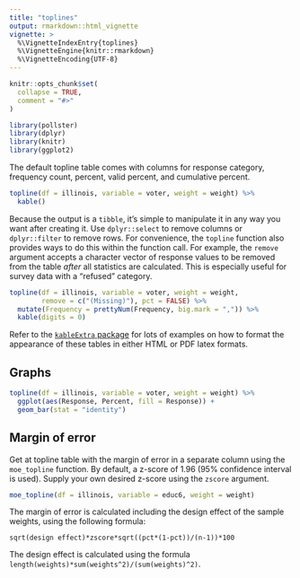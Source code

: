 ```yaml
---
title: "toplines"
output: rmarkdown::html_vignette
vignette: >
  %\VignetteIndexEntry{toplines}
  %\VignetteEngine{knitr::rmarkdown}
  %\VignetteEncoding{UTF-8}
---
```


```r
knitr::opts_chunk$set(
  collapse = TRUE,
  comment = "#>"
)
```

```r
library(pollster)
library(dplyr)
library(knitr)
library(ggplot2)
```

The default topline table comes with columns for response category, frequency count, percent, valid percent, and cumulative percent.

```r
topline(df = illinois, variable = voter, weight = weight) %>%
  kable()
```

Because the output is a `tibble`, it's simple to manipulate it in any way you want after creating it. Use `dplyr::select` to remove columns or `dplyr::filter` to remove rows. For convenience, the `topline` function also provides ways to do this within the function call. For example, the `remove` argument accepts a character vector of response values to be removed from the table *after* all statistics are calculated. This is especially useful for survey data with a "refused" category.

```r
topline(df = illinois, variable = voter, weight = weight, 
        remove = c("(Missing)"), pct = FALSE) %>%
  mutate(Frequency = prettyNum(Frequency, big.mark = ",")) %>%
  kable(digits = 0)
```

Refer to the [`kableExtra` package](https://cran.r-project.org/web/packages/kableExtra/vignettes/awesome_table_in_html.html) for lots of examples on how to format the appearance of these tables in either HTML or PDF latex formats.

## Graphs

```r
topline(df = illinois, variable = voter, weight = weight) %>%
  ggplot(aes(Response, Percent, fill = Response)) +
  geom_bar(stat = "identity")
```

## Margin of error

Get at topline table with the margin of error in a separate column using the `moe_topline` function. By default, a z-score of 1.96 (95% confidence interval is used). Supply your own desired z-score using the `zscore` argument.

```r
moe_topline(df = illinois, variable = educ6, weight = weight)
```

The margin of error is calculated including the design effect of the sample weights, using the following formula:

`sqrt(design effect)*zscore*sqrt((pct*(1-pct))/(n-1))*100`

The design effect is calculated using the formula `length(weights)*sum(weights^2)/(sum(weights)^2)`.
